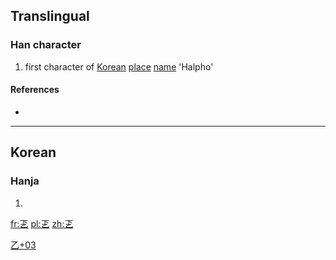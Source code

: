 ==Translingual==

===Han character===
{{Han char|rn=5|rad=乙|as=03|sn=4|four=10717|canj=MYN|ids=⿱下乙}}

# first character of [[Korean]] [[place]] [[name]] 'Halpho'

====References====
* {{Han ref|kx=0084.071|dj=0171.030|hdz=10051.101|uh=4E64|ud=20068}}

----

==Korean==

===Hanja===
{{ko-hanja|hangeul=할|rv=hal|mr=hal|y=hal}}

# {{defn|lang=ko|sort=乙03}}

[[Category:Korean-only CJKV Characters|乙+03]]

[[fr:乤]]
[[pl:乤]]
[[zh:乤]]